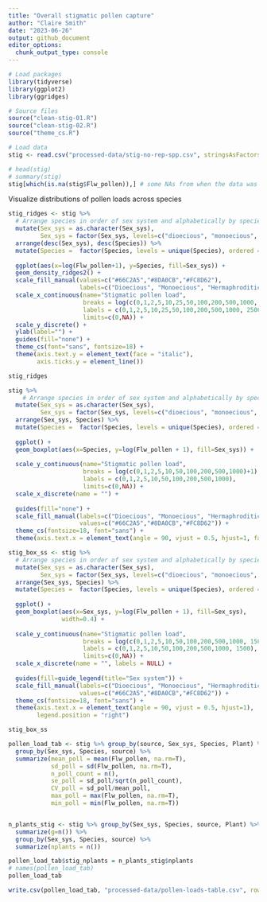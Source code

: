 ```yaml
---
title: "Overall stigmatic pollen capture"
author: "Claire Smith"
date: "2023-06-26"
output: github_document
editor_options: 
  chunk_output_type: console
---
```


```r
# Load packages
library(tidyverse)
library(ggplot2)
library(ggridges)

# Source files
source("clean-stig-01.R")
source("clean-stig-02.R")
source("theme_cs.R")
```

```r
# Load data
stig <- read.csv("processed-data/stig-no-rep-spp.csv", stringsAsFactors = T)

```

```r
# head(stig)
# summary(stig)
stig[which(is.na(stig$Flw_pollen)),] # some NAs from when the data was joined - some individuals had 
```

Visualize distributions of pollen loads across species

```r
stig_ridges <- stig %>% 
  # Arrange species in order of sex system and alphabetically by species
  mutate(Sex_sys = as.character(Sex_sys),
         Sex_sys = factor(Sex_sys, levels=c("dioecious", "monoecious", "hermaphroditic")) ) %>% 
  arrange(desc(Sex_sys), desc(Species)) %>% 
  mutate(Species =  factor(Species, levels = unique(Species), ordered = T)) %>% 
  
  ggplot(aes(x=log(Flw_pollen+1), y=Species, fill=Sex_sys)) +
  geom_density_ridges2() + 
  scale_fill_manual(values=c("#66C2A5","#8DA0CB","#FC8D62"),
                    labels=c("Dioecious", "Monoecious", "Hermaphroditic")) +
  scale_x_continuous(name="Stigmatic pollen load",
                     breaks = log(c(0,1,2,5,10,25,50,100,200,500,1000, 2500)+1),
                     labels = c(0,1,2,5,10,25,50,100,200,500,1000, 2500),
                     limits=c(0,NA)) +
  scale_y_discrete() +
  ylab(label="") + 
  guides(fill="none") + 
  theme_cs(font="sans", fontsize=18) + 
  theme(axis.text.y = element_text(face = "italic"),
        axis.ticks.y = element_line())

stig_ridges
```


```r
stig %>% 
    # Arrange species in order of sex system and alphabetically by species
  mutate(Sex_sys = as.character(Sex_sys),
         Sex_sys = factor(Sex_sys, levels=c("dioecious", "monoecious", "hermaphroditic")) ) %>% 
  arrange(Sex_sys, Species) %>% 
  mutate(Species =  factor(Species, levels = unique(Species), ordered = T)) %>% 
  
  ggplot() + 
  geom_boxplot(aes(x=Species, y=log(Flw_pollen + 1), fill=Sex_sys)) + 
  
  scale_y_continuous(name="Stigmatic pollen load",
                     breaks = log(c(0,1,2,5,10,50,100,200,500,1000)+1),
                     labels = c(0,1,2,5,10,50,100,200,500,1000),
                     limits=c(0,NA)) + 
  scale_x_discrete(name = "") + 
  
  guides(fill="none") + 
  scale_fill_manual(labels=c("Dioecious", "Monoecious", "Hermaphroditic"),
                    values=c("#66C2A5","#8DA0CB","#FC8D62")) + 
  theme_cs(fontsize=18, font="sans") + 
  theme(axis.text.x = element_text(angle = 90, vjust = 0.5, hjust=1, face="italic"))

```


```r
stig_box_ss <- stig %>% 
  # Arrange species in order of sex system and alphabetically by species
  mutate(Sex_sys = as.character(Sex_sys),
         Sex_sys = factor(Sex_sys, levels=c("dioecious", "monoecious", "hermaphroditic")) ) %>% 
  arrange(Sex_sys, Species) %>% 
  mutate(Species =  factor(Species, levels = unique(Species), ordered = T)) %>% 
  
  ggplot() + 
  geom_boxplot(aes(x=Sex_sys, y=log(Flw_pollen + 1), fill=Sex_sys),
               width=0.4) + 
  
  scale_y_continuous(name="Stigmatic pollen load",
                     breaks = log(c(0,1,2,5,10,50,100,200,500,1000, 1500)+1),
                     labels = c(0,1,2,5,10,50,100,200,500,1000, 1500),
                     limits=c(0,NA)) + 
  scale_x_discrete(name = "", labels = NULL) + 
  
  guides(fill=guide_legend(title="Sex system")) + 
  scale_fill_manual(labels=c("Dioecious", "Monoecious", "Hermaphroditic"),
                    values=c("#66C2A5","#8DA0CB","#FC8D62")) + 
  theme_cs(fontsize=18, font="sans") + 
  theme(axis.text.x = element_text(angle = 90, vjust = 0.5, hjust=1),
        legend.position = "right")

stig_box_ss
```


```r
pollen_load_tab <- stig %>% group_by(source, Sex_sys, Species, Plant) %>% 
  group_by(Sex_sys, Species, source) %>% 
  summarize(mean_poll = mean(Flw_pollen, na.rm=T),
            sd_poll = sd(Flw_pollen, na.rm=T),
            n_poll_count = n(),
            se_poll = sd_poll/sqrt(n_poll_count),
            CV_poll = sd_poll/mean_poll,
            max_poll = max(Flw_pollen, na.rm=T),
            min_poll = min(Flw_pollen, na.rm=T))


n_plants_stig <- stig %>% group_by(Sex_sys, Species, source, Plant) %>% 
  summarize(g=n()) %>%
  group_by(Sex_sys, Species, source) %>% 
  summarize(nplants = n())

pollen_load_tab$stig_nplants = n_plants_stig$nplants
# names(pollen_load_tab)
pollen_load_tab

write.csv(pollen_load_tab, "processed-data/pollen-loads-table.csv", row.names=F)
```

